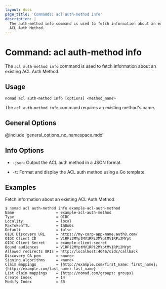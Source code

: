 ```yaml
---
layout: docs
page_title: 'Commands: acl auth-method info'
description: |
  The auth-method info command is used to fetch information about an existing
  ACL Auth Method.
---
```


# Command: acl auth-method info

The `acl auth-method info` command is used to fetch information about an existing ACL Auth Method.

## Usage

```plaintext
nomad acl auth-method info [options] <method_name>
```

The `acl auth-method info` command requires an existing method's name.

## General Options

@include 'general_options_no_namespace.mdx'

## Info Options

- `-json`: Output the ACL auth method in a JSON format.

- `-t`: Format and display the ACL auth method using a Go template.

## Examples

Fetch information about an existing ACL Auth Method:

```shell-session
$ nomad acl auth-method info example-acl-auth-method
Name                   = example-acl-auth-method
Type                   = OIDC
Locality               = local
MaxTokenTTL            = 1h0m0s
Default                = false
OIDC Discovery URL     = https://my-corp-app-name.auth0.com/
OIDC Client ID         = V1RPi2MYptMV1RPi2MYptMV1RPi2MYpt
OIDC Client Secret     = example-client-secret
Bound audiences        = V1RPi2MYptMV1RPi2MYptMV1RPi2MYpt
Allowed redirects URIs = http://localhost:4646/oidc/callback
Discovery CA pem       = <none>
Signing algorithms     = <none>
Claim mappings         = {http://example.com/first_name: first_name}; {http://example.com/last_name: last_name}
List claim mappings    = {http://nomad.com/groups: groups}
Create Index           = 14
Modify Index           = 33
```
